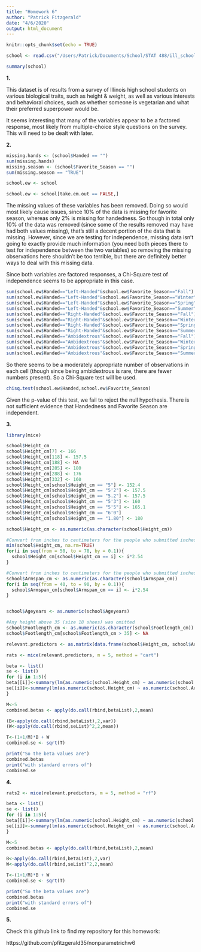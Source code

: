 ```yaml
---
title: "Homework 6"
author: "Patrick Fitzgerald"
date: "4/6/2020"
output: html_document
---
```


```r
knitr::opts_chunk$set(echo = TRUE)
```

```r
school <- read.csv("/Users/Patrick/Documents/School/STAT 488/ill_school_data.csv",header=TRUE, na.strings=c(""," ","NA"))

summary(school)
```

**1.**

This dataset is of results from a survey of Illinois high school students on various biological traits, such as height & weight, as well as various interests and behavioral choices, such as whether someone is vegetarian and what their preferred superpower would be.

It seems interesting that many of the variables appear to be a factored response, most likely from multiple-choice style questions on the survey. This will need to be dealt with later.

**2.**
```r
missing.hands <- (school$Handed == "")
sum(missing.hands)
missing.season <- (school$Favorite_Season == "")
sum(missing.season == "TRUE")

school.ew <- school

school.ew <- school[take.em.out == FALSE,]
```
















The missing values of these variables has been removed. Doing so would most likely cause issues, since 10% of the data is missing for favorite season, whereas only 2% is missing for handedness. So though in total only 10% of the data was removed (since some of the results removed may have had both values missing), that's still a decent portion of the data that is missing. However, since we are testing for independence, missing data isn't going to exactly provide much information (you need both pieces there to test for independence between the two variables) so removing the missing observations here shouldn't be too terrible, but there are definitely better ways to deal with this missing data.

Since both variables are factored responses, a Chi-Square test of independence seems to be appropriate in this case.

```r
sum(school.ew$Handed=="Left-Handed"&school.ew$Favorite_Season=="Fall")
sum(school.ew$Handed=="Left-Handed"&school.ew$Favorite_Season=="Winter")
sum(school.ew$Handed=="Left-Handed"&school.ew$Favorite_Season=="Spring")
sum(school.ew$Handed=="Left-Handed"&school.ew$Favorite_Season=="Summer")
sum(school.ew$Handed=="Right-Handed"&school.ew$Favorite_Season=="Fall")
sum(school.ew$Handed=="Right-Handed"&school.ew$Favorite_Season=="Winter")
sum(school.ew$Handed=="Right-Handed"&school.ew$Favorite_Season=="Spring")
sum(school.ew$Handed=="Right-Handed"&school.ew$Favorite_Season=="Summer")
sum(school.ew$Handed=="Ambidextrous"&school.ew$Favorite_Season=="Fall")
sum(school.ew$Handed=="Ambidextrous"&school.ew$Favorite_Season=="Winter")
sum(school.ew$Handed=="Ambidextrous"&school.ew$Favorite_Season=="Spring")
sum(school.ew$Handed=="Ambidextrous"&school.ew$Favorite_Season=="Summer")
```
So there seems to be a moderately appropriate number of observations in each cell (though since being ambidextrous is rare, there are fewer numbers present). So a Chi-Square test will be used.

```r
chisq.test(school.ew$Handed,school.ew$Favorite_Season)
```

Given the p-value of this test, we fail to reject the null hypothesis. There is not sufficient evidence that Handedness and Favorite Season are independent.



**3.**
```r
library(mice)

school$Height_cm
school$Height_cm[7] <- 166
school$Height_cm[118] <- 157.5
school$Height_cm[188] <- NA
school$Height_cm[285] <- 180
school$Height_cm[288] <- 176
school$Height_cm[332] <- 160
school$Height_cm[school$Height_cm == "5"] <- 152.4
school$Height_cm[school$Height_cm == "5'2"] <- 157.5
school$Height_cm[school$Height_cm == "5.2"] <- 157.5
school$Height_cm[school$Height_cm == "5'3"] <- 160
school$Height_cm[school$Height_cm == "5'5"] <- 165.1
school$Height_cm[school$Height_cm == "6'0"]
school$Height_cm[school$Height_cm == "1.80"] <- 180

school$Height_cm <- as.numeric(as.character(school$Height_cm))

#Convert from inches to centimeters for the people who submitted inches
min(school$Height_cm, na.rm=TRUE)
for(i in seq(from = 50, to = 78, by = 0.1)){
  school$Height_cm[school$Height_cm == i] <- i*2.54
}

#Convert from inches to centimeters for the people who submitted inches
school$Armspan_cm <- as.numeric(as.character(school$Armspan_cm))
for(i in seq(from = 40, to = 90, by = 0.1)){
  school$Armspan_cm[school$Armspan_cm == i] <- i*2.54
}


school$Ageyears <- as.numeric(school$Ageyears)

#Any height above 35 (size 18 shoes) was omitted
school$Footlength_cm <- as.numeric(as.character(school$Footlength_cm))
school$Footlength_cm[school$Footlength_cm > 35] <- NA

relevant.predictors <- as.matrix(data.frame(school$Height_cm, school$Armspan_cm, school$Gender, school$Ageyears, school$Footlength_cm))

rats <- mice(relevant.predictors, m = 5, method = "cart")

beta <- list()
se <- list()
for (i in 1:5){
beta[[i]]<-summary(lm(as.numeric(school.Height_cm) ~ as.numeric(school.Armspan_cm), data = as.data.frame(rats[[1]])))$coefficients[,1]
se[[i]]<-summary(lm(as.numeric(school.Height_cm) ~ as.numeric(school.Armspan_cm), data = as.data.frame(rats[[1]])))$coefficients[,2]
}

M<-5
combined.betas <- apply(do.call(rbind,betaList),2,mean)

(B<-apply(do.call(rbind,betaList),2,var))
(W<-apply(do.call(rbind,seList)^2,2,mean))

T<-(1+1/M)*B + W
combined.se <- sqrt(T)

print("So the beta values are")
combined.betas
print("with standard errors of")
combined.se
```

**4.**
```r
rats2 <- mice(relevant.predictors, m = 5, method = "rf")

beta <- list()
se <- list()
for (i in 1:5){
beta[[i]]<-summary(lm(as.numeric(school.Height_cm) ~ as.numeric(school.Armspan_cm), data = as.data.frame(rats2[[1]])))$coefficients[,1]
se[[i]]<-summary(lm(as.numeric(school.Height_cm) ~ as.numeric(school.Armspan_cm), data = as.data.frame(rats2[[1]])))$coefficients[,2]
}

M<-5
combined.betas <- apply(do.call(rbind,betaList),2,mean)

B<-apply(do.call(rbind,betaList),2,var)
W<-apply(do.call(rbind,seList)^2,2,mean)

T<-(1+1/M)*B + W
combined.se <- sqrt(T)

print("So the beta values are")
combined.betas
print("with standard errors of")
combined.se

```


**5.**

Check this github link to find my repository for this homework: 

https://github.com/pfitzgerald35/nonparametrichw6






